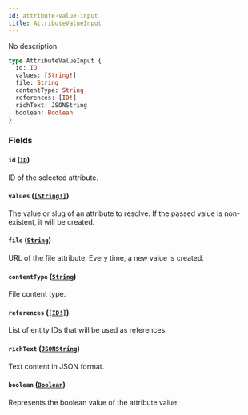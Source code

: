 ```yaml
---
id: attribute-value-input
title: AttributeValueInput
---
```


No description

```graphql
type AttributeValueInput {
  id: ID
  values: [String!]
  file: String
  contentType: String
  references: [ID!]
  richText: JSONString
  boolean: Boolean
}
```

### Fields

#### `id` ([`ID`](/developer/api-reference/scalars/id.mdx))

ID of the selected attribute.

#### `values` ([`[String!]`](/developer/api-reference/scalars/string.mdx))

The value or slug of an attribute to resolve. If the passed value is non-existent, it will be created.

#### `file` ([`String`](/developer/api-reference/scalars/string.mdx))

URL of the file attribute. Every time, a new value is created.

#### `contentType` ([`String`](/developer/api-reference/scalars/string.mdx))

File content type.

#### `references` ([`[ID!]`](/developer/api-reference/scalars/id.mdx))

List of entity IDs that will be used as references.

#### `richText` ([`JSONString`](/developer/api-reference/scalars/json-string.mdx))

Text content in JSON format.

#### `boolean` ([`Boolean`](/developer/api-reference/scalars/boolean.mdx))

Represents the boolean value of the attribute value.
